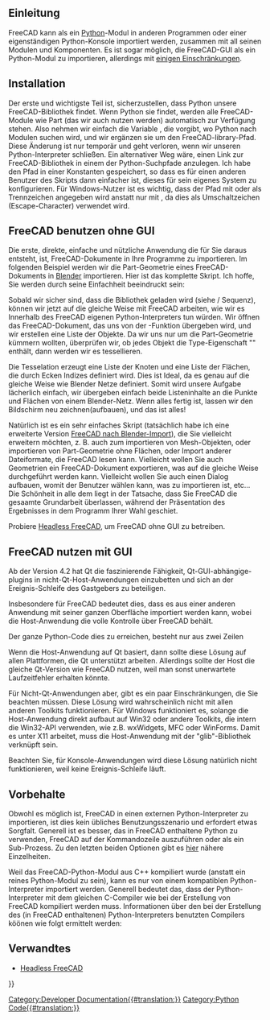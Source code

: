 <languages/>

{{TOCright}}

<span id="Introduction"></span>
==Einleitung==

FreeCAD kann als ein [[Python/de|Python]]-Modul in anderen Programmen  oder einer eigenständigen Python-Konsole importiert werden, zusammen mit all seinen Modulen und Komponenten. Es ist sogar möglich, die FreeCAD-GUI als ein Python-Modul zu importieren, allerdings mit [[Embedding_FreeCAD/de#Caveats|einigen Einschränkungen]].

== Installation ==

<div class="mw-translate-fuzzy">
Der erste und wichtigste Teil ist, sicherzustellen, dass Python unsere FreeCAD-Bibliothek findet. Wenn Python sie findet, werden alle FreeCAD-Module wie Part (das wir auch nutzen werden) automatisch zur Verfügung stehen.
Also nehmen wir einfach die Variable {{Incode|sys.path}}, die vorgibt, wo Python nach Modulen suchen wird, und wir ergänzen sie um den FreeCAD-library-Pfad. Diese Änderung ist nur temporär und geht verloren, wenn wir unseren Python-Interpreter schließen. Ein alternativer Weg wäre, einen Link zur FreeCAD-Bibliothek in einem der Python-Suchpfade anzulegen. Ich habe den Pfad in einer Konstanten {{Incode|FREECADPATH}} gespeichert, so dass es für einen anderen Benutzer des Skripts dann einfacher ist, dieses für sein eigenes System zu konfigurieren. Für Windows-Nutzer ist es wichtig, dass der Pfad mit {{incode|\\}} oder {{incode|/}} als Trennzeichen angegeben wird anstatt nur mit {{incode|\}}, da dies als Umschaltzeichen (Escape-Character) verwendet wird.
</div>

{{Code|lang=python|code=
FREECADPATH = 'C:\\FreeCAD\\bin' # path to your FreeCAD.so or FreeCAD.pyd file
import sys
sys.path.append(FREECADPATH)
}}

<span id="Using_FreeCAD_without_GUI"></span>
== FreeCAD benutzen ohne GUI ==

Die erste, direkte, einfache und nützliche Anwendung die für Sie daraus entsteht, ist, FreeCAD-Dokumente in Ihre Programme zu importieren.
Im folgenden Beispiel werden wir die Part-Geometrie eines FreeCAD-Dokuments in [http://www.blender.org Blender] importieren. Hier ist das komplette Skript. Ich hoffe, Sie werden durch seine Einfachheit beeindruckt sein:
{{Code|lang=python|code=
<nowiki>
FREECADPATH = '/usr/lib/freecad-python3/lib/' # path to your FreeCAD.so or FreeCAD.pyd file,
# for Windows you must either use \\ or / in the path, using a single \ is problematic
# FREECADPATH = 'C:\\FreeCAD\\bin'
import Blender, sys
sys.path.append(FREECADPATH)
 
def import_fcstd(filename):
   try:
       import FreeCAD
   except ValueError:
       Blender.Draw.PupMenu('Error%t|FreeCAD library not found. Please check the FREECADPATH variable in the import script is correct')
   else:
       scene = Blender.Scene.GetCurrent()
       import Part
       doc = FreeCAD.open(filename)
       objects = doc.Objects
       for ob in objects:
           if ob.Type[:4] == 'Part':
               shape = ob.Shape
               if shape.Faces:
                   mesh = Blender.Mesh.New()
                   rawdata = shape.tessellate(1)
                   for v in rawdata[0]:
                       mesh.verts.append((v.x,v.y,v.z))
                   for f in rawdata[1]:
                       mesh.faces.append.append(f)
                   scene.objects.new(mesh,ob.Name)
       Blender.Redraw()

def main():
   Blender.Window.FileSelector(import_fcstd, 'IMPORT FCSTD', 
                        Blender.sys.makename(ext='.fcstd'))    
 
# This lets you import the script without running it
if __name__=='__main__':
   main()
</nowiki>
}}

Sobald wir sicher sind, dass die Bibliothek geladen wird (siehe {{incode|try}}/{{incode|except}} Sequenz), können wir jetzt auf die gleiche Weise mit FreeCAD arbeiten, wie wir es Innerhalb des FreeCAD eigenen Python-Interpreters tun würden. Wir öffnen das FreeCAD-Dokument, das uns von der {{incode|main()}}-Funktion übergeben wird, und wir erstellen eine Liste der Objekte. Da wir uns nur um die Part-Geometrie kümmern wollten, überprüfen wir, ob jedes Objekt die Type-Eigenschaft "{{incode|Part}}" enthält, dann werden wir es tessellieren.

{{Code|lang=python|code=
       import Part
       doc = FreeCAD.open(filename)
       objects = doc.Objects
       for ob in objects:
           if ob.Type[:4] == 'Part':
}}

Die Tesselation erzeugt eine Liste der Knoten und eine Liste der Flächen, die durch Ecken Indizes definiert wird.
Dies ist Ideal, da es genau auf die gleiche Weise wie Blender Netze definiert.  
Somit wird unsere Aufgabe lächerlich einfach, wir übergeben einfach beide Listeninhalte an die Punkte und Flächen von einem Blender-Netz.
Wenn alles fertig ist, lassen wir den Bildschirm neu zeichnen(aufbauen), und das ist alles!

{{Code|lang=python|code=
           if ob.Type[:4] == 'Part':
               shape = ob.Shape
               if shape.Faces:
                   mesh = Blender.Mesh.New()
                   rawdata = shape.tessellate(1)
                   for v in rawdata[0]:
                       mesh.verts.append((v.x,v.y,v.z))
                   for f in rawdata[1]:
                       mesh.faces.append.append(f)
                   scene.objects.new(mesh,ob.Name)
       Blender.Redraw()
}}

Natürlich ist es ein sehr einfaches Skript (tatsächlich habe ich eine erweiterte Version [https://yorik.uncreated.net/archive/scripts/blender24/import_freecad.py FreeCAD nach Blender-Import]), die Sie vielleicht erweitern möchten, z. B. auch zum importieren von Mesh-Objekten, oder importieren von Part-Geometrie ohne Flächen, oder Import anderer Dateiformate, die FreeCAD lesen kann. Vielleicht wollen Sie auch Geometrien ein FreeCAD-Dokument exportieren, was auf die gleiche Weise durchgeführt werden kann. Vielleicht wollen Sie auch einen Dialog aufbauen, womit der Benutzer wählen kann, was zu importieren ist, etc...
Die Schönheit in alle dem liegt in der Tatsache, dass Sie FreeCAD die gesaamte Grundarbeit überlassen, während der Präsentation des Ergebnisses in dem Programm Ihrer Wahl geschiet.

{{Emphasis|Hinweis:}} Probiere [[Headless_FreeCAD/de|Headless FreeCAD]], um FreeCAD ohne GUI zu betreiben.

<span id="Using_FreeCAD_with_GUI"></span>
== FreeCAD nutzen mit GUI ==

Ab der Version 4.2 hat Qt die faszinierende Fähigkeit, Qt-GUI-abhängige-plugins in nicht-Qt-Host-Anwendungen einzubetten und sich an der Ereignis-Schleife des Gastgebers zu beteiligen.

Insbesondere für FreeCAD bedeutet dies, dass es aus einer anderen Anwendung mit seiner ganzen Oberfläche importiert werden kann, wobei die Host-Anwendung die volle Kontrolle über FreeCAD behält.

Der ganze Python-Code dies zu erreichen, besteht nur aus zwei Zeilen

{{Code|code=
import FreeCADGui 
FreeCADGui.showMainWindow()
}}

Wenn die Host-Anwendung auf Qt basiert, dann sollte diese Lösung auf allen Plattformen, die Qt unterstützt arbeiten. Allerdings sollte der Host die gleiche Qt-Version wie FreeCAD nutzen, weil man sonst unerwartete Laufzeitfehler erhalten könnte. 

Für Nicht-Qt-Anwendungen aber, gibt es ein paar Einschränkungen, die Sie beachten müssen. Diese Lösung wird wahrscheinlich nicht mit allen anderen Toolkits funktionieren. 
Für Windows funktioniert es, solange die Host-Anwendung direkt aufbaut auf Win32 oder andere Toolkits, die intern die Win32-API verwenden, wie z.B. wxWidgets, MFC oder WinForms. Damit es unter X11 arbeitet, muss die Host-Anwendung mit der "glib"-Bibliothek verknüpft sein.

Beachten Sie, für Konsole-Anwendungen wird diese Lösung natürlich nicht funktionieren, weil keine Ereignis-Schleife läuft.

<span id="Caveats"></span>
==Vorbehalte==

Obwohl es möglich ist, FreeCAD in einen externen Python-Interpreter zu importieren, ist dies kein übliches Benutzungsszenario und erfordert etwas Sorgfalt. Generell ist es besser, das in FreeCAD enthaltene Python zu verwenden, FreeCAD auf der Kommandozeile auszuführen oder als ein Sub-Prozess. Zu den letzten beiden Optionen gibt es [[Start up and Configuration/de|hier]] nähere Einzelheiten.

Weil das FreeCAD-Python-Modul aus C++ kompiliert wurde (anstatt ein reines Python-Modul zu sein), kann es nur von einem kompatiblen Python-Interpreter importiert werden. Generell bedeutet das, dass der Python-Interpreter mit dem gleichen C-Compiler wie bei der Erstellung von FreeCAD kompiliert werden muss. Informationen über den bei der Erstellung des (in FreeCAD enthaltenen) Python-Interpreters benutzten Compilers köönen wie folgt ermittelt werden:

{{Code|code=
>>> import sys
>>> sys.version
'2.7.13 (default, Dec 17 2016, 23:03:43) \n[GCC 4.2.1 Compatible Apple LLVM 8.0.0 (clang-800.0.42.1)]'
}}

<span id="Related"></span>
==Verwandtes==

* [[Headless_FreeCAD|Headless FreeCAD]]


{{Powerdocnavi{{#translation:}}}}
[[Category:Developer Documentation{{#translation:}}]]
[[Category:Python Code{{#translation:}}]]